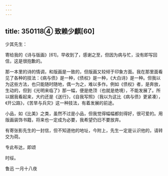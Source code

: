 ```yaml
---
---
---
```

title: 350118④ 致赖少麒[60]
---




少其先生：

寄给我的《诗与版画》[61]，早收到了，感谢之至，但因为病与忙，没有即写回信，这是很抱歉的。

那一本里的诗的情调，和版画是一致的，但版画又较倾于印象方面。我在那里面看见了各种的技法：《病与债》是一种，《债权》是一种，《大白诗》是一种。但我以为这些方法，也只能随时随地，偶一为之，难以多作。例如《债权》者，是奔放，生动的，但到《光明来临了》那一幅，便是绝顶（也就是绝境），不能发展了。所以据我看起来，大约还是《送行》，《自我写照》（我以为这比《病与债》更紧凑），《开公路》，《苦旱与兵灾》这一种技法，有着发展的前途。

小品，如《比美》之类，虽然不过是小品，但我觉得幅幅都刻得好，很可爱的。用版画装饰书籍，将来也一定成为必要，我希望仍旧不要放弃。

有寄张影先生的一封信，但不知道他的地址，今附上，先生一定是认识他的，请转交为荷。

专此布达，即颂

时绥。

鲁迅 一月十八夜